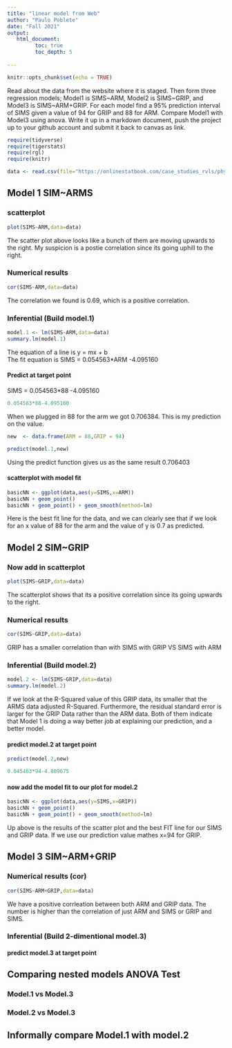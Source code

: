 ```yaml
---
title: "linear model from Web"
author: "Paulo Poblete"
date: "Fall 2021"
output:
   html_document:
         toc: true
         toc_depth: 5
        
---
```


```r
knitr::opts_chunk$set(echo = TRUE)
```

Read about the data from the website where it is staged.  Then form three regression models; Model1 is SIMS~ARM, Model2 is SIMS~GRIP, and Model3 is SIMS~ARM+GRIP. For each model find a 95% prediction interval of SIMS given a value of 94  for GRIP and 88 for ARM. Compare Model1 with Model3 using anova. Write it up in a markdown document, push the project up to your github account and submit it back to canvas as link. 

 


```r
require(tidyverse)
require(tigerstats)
require(rgl)
require(knitr)

```

```r
data <- read.csv(file="https://onlinestatbook.com/case_studies_rvls/physical_strength/data.txt",sep="",header=TRUE)  

```

## Model 1 SIM~ARMS

### scatterplot

```r
plot(SIMS~ARM,data=data)
```


The scatter plot above looks like a bunch of them are moving upwards to the right. My suspicion is a postie correlation since its going uphill to the right. 

### Numerical results

```r
cor(SIMS~ARM,data=data)
```

The correlation we found is 0.69, which is a positive correlation. 

### Inferential  (Build model.1)
```r
model.1 <- lm(SIMS~ARM,data=data)
summary.lm(model.1)
```

The equation of a line is y = mx + b  
The fit equation is SIMS = 0.054563*ARM -4.095160  

#### Predict at target point

SIMS = 0.054563*88 -4.095160  

```r
0.054563*88-4.095160  
```

When we plugged in 88 for the arm we got 0.706384. This is my prediction on the value.

```r
new  <- data.frame(ARM = 88,GRIP = 94)
```
```r
predict(model.1,new)
```

Using the predict function gives us as the same result
0.706403

#### scatterplot with model fit

```r
basicNN <- ggplot(data,aes(y=SIMS,x=ARM))
basicNN + geom_point()
basicNN + geom_point() + geom_smooth(method=lm)
```


Here is the best fit line for the data, and we can clearly see that if we look for an x value of 88 for the arm and the value of y is 0.7 as predicted. 

## Model 2 SIM~GRIP

### Now add in scatterplot

```r
plot(SIMS~GRIP,data=data)
```

The scatterplot shows that its a positive correlation since its going upwards to the right. 

### Numerical results 

```r
cor(SIMS~GRIP,data=data)
```

GRIP has a smaller correlation than with SIMS with GRIP VS SIMS with ARM  
  

### Inferential  (Build model.2)
```r
model.2 <- lm(SIMS~GRIP,data=data)
summary.lm(model.2)
```

If we look at the R-Squared value of this GRIP data, its smaller that the ARMS data adjusted R-Squared. Furthermore, the residual standard error is larger for the GRIP Data rather than the ARM data. Both of them indicate that Model 1 is doing a way better job at explaining our prediction, and a better model.  


#### predict model.2 at target point

```r
predict(model.2,new)
```
```r
0.045463*94-4.809675
```



#### now add the model fit to our plot for model.2

```r
basicNN <- ggplot(data,aes(y=SIMS,x=GRIP))
basicNN + geom_point()
basicNN + geom_point() + geom_smooth(method=lm)
```

Up above is the results of the scatter plot and the best FIT line for our SIMS and GRIP data. If we use our prediction value mathes x=94 for GRIP. 

## Model 3 SIM~ARM+GRIP

### Numerical results (cor)
```r
cor(SIMS~ARM+GRIP,data=data)
```
We have a positive corrleation between both ARM and GRIP data. The number is higher than the correlation of just ARM and SIMS or GRIP and SIMS. 


### Inferential  (Build 2-dimentional model.3)

#### predict model.3 at target point
  

## Comparing nested models ANOVA Test

### Model.1 vs Model.3
### Model.2 vs Model.3

## Informally compare Model.1 with model.2

